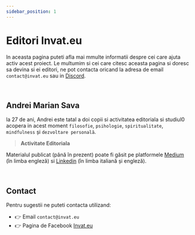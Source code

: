 ```yaml
---
sidebar_position: 1
---
```


# Editori Invat.eu

In aceasta pagina puteti afla mai mmulte informatii despre cei care ajuta activ acest proiect. 
Le multumim si cei care citesc aceasta pagina si doresc sa devina si ei editori, ne pot contacta oricand la adresa de email `contact@invat.eu` sau in [Discord](https://discord.gg/uh2WWTKt).

<br />

## Andrei Marian Sava

la 27 de ani, Andrei este tatal a doi copii si activitatea editoriala si studiul0 acopera in acest moment `filosofie`, `psihologie`, `spiritualitate`, `mindfulness` și `dezvoltare personală`.

> **Activitate Editoriala**

Materialul publicat (până în prezent) poate fi găsit pe platformele [Medium](https://medium.com/@wisdomseller) (în limba engleză) si [Linkedin](https://www.linkedin.com/in/wisdomkeeper/) (în limba italiană și engleză). 

<br />

## Contact

Pentru sugestii ne puteti contacta utilizand: 

- 👉 Email `contact@invat.eu`
- 👉 Pagina de Facebook [Invat.eu](https://www.facebook.com/invat.eu) 
